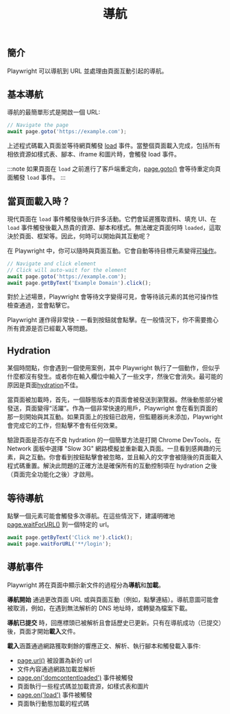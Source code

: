 ﻿---
id: navigations
title: "導航"
---

## 簡介

Playwright 可以導航到 URL 並處理由頁面互動引起的導航。

## 基本導航

導航的最簡單形式是開啟一個 URL:

```js
// Navigate the page
await page.goto('https://example.com');
```

上述程式碼載入頁面並等待網頁觸發 [load](https://developer.mozilla.org/en-US/docs/Web/API/Window/load_event) 事件。當整個頁面載入完成，包括所有相依資源如樣式表、腳本、iframe 和圖片時，會觸發 load 事件。

:::note
如果頁面在 `load` 之前進行了客戶端重定向，[page.goto()](/api/class-page.mdx#page-goto) 會等待重定向頁面觸發 `load` 事件。
:::

## 當頁面載入時？

現代頁面在 `load` 事件觸發後執行許多活動。它們會延遲獲取資料、填充 UI、在 `load` 事件觸發後載入昂貴的資源、腳本和樣式。無法確定頁面何時 `loaded`，這取決於頁面、框架等。因此，何時可以開始與其互動呢？

在 Playwright 中，你可以隨時與頁面互動。它會自動等待目標元素變得[可操作](./actionability.mdx)。

```js
// Navigate and click element
// Click will auto-wait for the element
await page.goto('https://example.com');
await page.getByText('Example Domain').click();
```

對於上述場景，Playwright 會等待文字變得可見，會等待該元素的其他可操作性檢查通過，並會點擊它。

Playwright 運作得非常快 - 一看到按鈕就會點擊。在一般情況下，你不需要擔心所有資源是否已經載入等問題。

## Hydration

某個時間點，你會遇到一個使用案例，其中 Playwright 執行了一個動作，但似乎什麼都沒有發生。或者你在輸入欄位中輸入了一些文字，然後它會消失。最可能的原因是頁面[hydration](https://en.wikipedia.org/wiki/Hydration_(web_development))不佳。

當頁面被加載時，首先，一個靜態版本的頁面會被發送到瀏覽器。然後動態部分被發送，頁面變得“活躍”。作為一個非常快速的用戶，Playwright 會在看到頁面的那一刻開始與其互動。如果頁面上的按鈕已啟用，但監聽器尚未添加，Playwright 會完成它的工作，但點擊不會有任何效果。

驗證頁面是否存在不良 hydration 的一個簡單方法是打開 Chrome DevTools，在 Network 面板中選擇 "Slow 3G" 網路模擬並重新載入頁面。一旦看到感興趣的元素，與之互動。你會看到按鈕點擊會被忽略，並且輸入的文字會被隨後的頁面載入程式碼重置。解決此問題的正確方法是確保所有的互動控制項在 hydration 之後（頁面完全功能化之後）才啟用。

## 等待導航

點擊一個元素可能會觸發多次導航。在這些情況下，建議明確地 [page.waitForURL()](/api/class-page.mdx#page-wait-for-url) 到一個特定的 url。

```js
await page.getByText('Click me').click();
await page.waitForURL('**/login');
```

## 導航事件

Playwright 將在頁面中顯示新文件的過程分為**導航**和**加載**。

**導航開始** 通過更改頁面 URL 或與頁面互動（例如，點擊連結）。導航意圖可能會被取消，例如，在遇到無法解析的 DNS 地址時，或轉變為檔案下載。

**導航已提交** 時，回應標頭已被解析且會話歷史已更新。只有在導航成功（已提交）後，頁面才開始**載入**文件。

**載入**涵蓋通過網路獲取剩餘的響應正文、解析、執行腳本和觸發載入事件:

- [page.url()](/api/class-page.mdx#page-url) 被設置為新的 url
- 文件內容通過網路加載並解析
- [page.on('domcontentloaded')](/api/class-page.mdx#page-event-dom-content-loaded) 事件被觸發
- 頁面執行一些程式碼並加載資源，如樣式表和圖片
-  [page.on('load')](/api/class-page.mdx#page-event-load)  事件被觸發
- 頁面執行動態加載的程式碼




[Accessibility]: /api/class-accessibility.mdx "Accessibility"
[Android]: /api/class-android.mdx "Android"
[AndroidDevice]: /api/class-androiddevice.mdx "AndroidDevice"
[AndroidInput]: /api/class-androidinput.mdx "AndroidInput"
[AndroidSocket]: /api/class-androidsocket.mdx "AndroidSocket"
[AndroidWebView]: /api/class-androidwebview.mdx "AndroidWebView"
[APIRequest]: /api/class-apirequest.mdx "APIRequest"
[APIRequestContext]: /api/class-apirequestcontext.mdx "APIRequestContext"
[APIResponse]: /api/class-apiresponse.mdx "APIResponse"
[APIResponseAssertions]: /api/class-apiresponseassertions.mdx "APIResponseAssertions"
[Browser]: /api/class-browser.mdx "Browser"
[BrowserContext]: /api/class-browsercontext.mdx "BrowserContext"
[BrowserServer]: /api/class-browserserver.mdx "BrowserServer"
[BrowserType]: /api/class-browsertype.mdx "BrowserType"
[CDPSession]: /api/class-cdpsession.mdx "CDPSession"
[Clock]: /api/class-clock.mdx "Clock"
[ConsoleMessage]: /api/class-consolemessage.mdx "ConsoleMessage"
[Coverage]: /api/class-coverage.mdx "Coverage"
[Dialog]: /api/class-dialog.mdx "Dialog"
[Download]: /api/class-download.mdx "Download"
[Electron]: /api/class-electron.mdx "Electron"
[ElectronApplication]: /api/class-electronapplication.mdx "ElectronApplication"
[ElementHandle]: /api/class-elementhandle.mdx "ElementHandle"
[FileChooser]: /api/class-filechooser.mdx "FileChooser"
[Frame]: /api/class-frame.mdx "Frame"
[FrameLocator]: /api/class-framelocator.mdx "FrameLocator"
[GenericAssertions]: /api/class-genericassertions.mdx "GenericAssertions"
[JSHandle]: /api/class-jshandle.mdx "JSHandle"
[Keyboard]: /api/class-keyboard.mdx "Keyboard"
[Locator]: /api/class-locator.mdx "Locator"
[LocatorAssertions]: /api/class-locatorassertions.mdx "LocatorAssertions"
[Logger]: /api/class-logger.mdx "Logger"
[Mouse]: /api/class-mouse.mdx "Mouse"
[Page]: /api/class-page.mdx "Page"
[PageAssertions]: /api/class-pageassertions.mdx "PageAssertions"
[Playwright]: /api/class-playwright.mdx "Playwright"
[PlaywrightAssertions]: /api/class-playwrightassertions.mdx "PlaywrightAssertions"
[Request]: /api/class-request.mdx "Request"
[Response]: /api/class-response.mdx "Response"
[Route]: /api/class-route.mdx "Route"
[Selectors]: /api/class-selectors.mdx "Selectors"
[SnapshotAssertions]: /api/class-snapshotassertions.mdx "SnapshotAssertions"
[TimeoutError]: /api/class-timeouterror.mdx "TimeoutError"
[Touchscreen]: /api/class-touchscreen.mdx "Touchscreen"
[Tracing]: /api/class-tracing.mdx "Tracing"
[Video]: /api/class-video.mdx "Video"
[WebError]: /api/class-weberror.mdx "WebError"
[WebSocket]: /api/class-websocket.mdx "WebSocket"
[Worker]: /api/class-worker.mdx "Worker"
[Fixtures]: /api/class-fixtures.mdx "Fixtures"
[FullConfig]: /api/class-fullconfig.mdx "FullConfig"
[FullProject]: /api/class-fullproject.mdx "FullProject"
[Test]: /api/class-test.mdx "Test"
[TestConfig]: /api/class-testconfig.mdx "TestConfig"
[TestInfo]: /api/class-testinfo.mdx "TestInfo"
[TestInfoError]: /api/class-testinfoerror.mdx "TestInfoError"
[TestOptions]: /api/class-testoptions.mdx "TestOptions"
[TestProject]: /api/class-testproject.mdx "TestProject"
[WorkerInfo]: /api/class-workerinfo.mdx "WorkerInfo"
[Location]: /api/class-location.mdx "Location"
[Reporter]: /api/class-reporter.mdx "Reporter"
[Suite]: /api/class-suite.mdx "Suite"
[TestCase]: /api/class-testcase.mdx "TestCase"
[TestError]: /api/class-testerror.mdx "TestError"
[TestResult]: /api/class-testresult.mdx "TestResult"
[TestStep]: /api/class-teststep.mdx "TestStep"
[Element]: https://developer.mozilla.org/en-US/docs/Web/API/element "Element"
[EvaluationArgument]: /evaluating.mdx#evaluation-argument "EvaluationArgument"
[Promise]: https://developer.mozilla.org/en-US/docs/Web/JavaScript/Reference/Global_Objects/Promise "Promise"
[iterator]: https://developer.mozilla.org/en-US/docs/Web/JavaScript/Reference/Iteration_protocols "Iterator"
[origin]: https://developer.mozilla.org/en-US/docs/Glossary/Origin "Origin"
[selector]: https://developer.mozilla.org/en-US/docs/Web/CSS/CSS_Selectors "selector"
[Serializable]: https://developer.mozilla.org/en-US/docs/Web/JavaScript/Reference/Global_Objects/JSON/stringify#Description "Serializable"
[UIEvent.detail]: https://developer.mozilla.org/en-US/docs/Web/API/UIEvent/detail "UIEvent.detail"
[UnixTime]: https://en.wikipedia.org/wiki/Unix_time "Unix Time"
[xpath]: https://developer.mozilla.org/en-US/docs/Web/XPath "xpath"

[Array]: https://developer.mozilla.org/en-US/docs/Web/JavaScript/Reference/Global_Objects/Array "Array"
[boolean]: https://developer.mozilla.org/en-US/docs/Web/JavaScript/Data_structures#Boolean_type "Boolean"
[Buffer]: https://nodejs.org/api/buffer.html#buffer_class_buffer "Buffer"
[ChildProcess]: https://nodejs.org/api/child_process.html "ChildProcess"
[Error]: https://nodejs.org/api/errors.html#errors_class_error "Error"
[EventEmitter]: https://nodejs.org/api/events.html#events_class_eventemitter "EventEmitter"
[function]: https://developer.mozilla.org/en-US/docs/Web/JavaScript/Reference/Global_Objects/Function "Function"
[FormData]: https://developer.mozilla.org/en-US/docs/Web/API/FormData "FormData"
[Map]: https://developer.mozilla.org/en-US/docs/Web/JavaScript/Reference/Global_Objects/Map "Map"
[Metadata]: https://developer.mozilla.org/en-US/docs/Web/JavaScript/Reference/Global_Objects/Object "Object&lt;string, any&gt;"
[null]: https://developer.mozilla.org/en-US/docs/Web/JavaScript/Reference/Global_Objects/null "null"
[number]: https://developer.mozilla.org/en-US/docs/Web/JavaScript/Data_structures#Number_type "Number"
[Object]: https://developer.mozilla.org/en-US/docs/Web/JavaScript/Reference/Global_Objects/Object "Object"
[Promise]: https://developer.mozilla.org/en-US/docs/Web/JavaScript/Reference/Global_Objects/Promise "Promise"
[Readable]: https://nodejs.org/api/stream.html#stream_class_stream_readable "Readable"
[ReadStream]: https://nodejs.org/api/fs.html#class-fsreadstream "ReadStream"
[RegExp]: https://developer.mozilla.org/en-US/docs/Web/JavaScript/Reference/Global_Objects/RegExp "RegExp"
[string]: https://developer.mozilla.org/en-US/docs/Web/JavaScript/Data_structures#String_type "string"
[void]: https://developer.mozilla.org/en-US/docs/Web/JavaScript/Reference/Global_Objects/undefined "void"
[URL]: https://nodejs.org/api/url.html "URL"
[URLSearchParams]: https://developer.mozilla.org/en-US/docs/Web/API/URLSearchParams "URLSearchParams"

[all available image tags]: https://mcr.microsoft.com/en-us/product/playwright/about "all available image tags"
[Microsoft Artifact Registry]: https://mcr.microsoft.com/en-us/product/playwright/about "Microsoft Artifact Registry"
[Dockerfile.jammy]: https://github.com/microsoft/playwright/blob/main/utils/docker/Dockerfile.jammy "Dockerfile.jammy"
